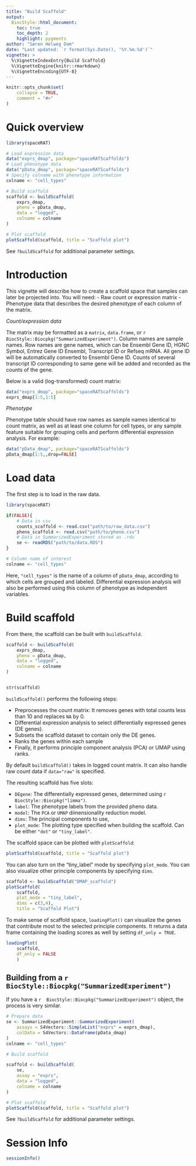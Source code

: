 ```yaml
---
title: "Build Scaffold"
output: 
  BiocStyle::html_document:
    toc: true
    toc_depth: 2
    highlight: pygments
author: "Søren Helweg Dam"
date: "Last updated: `r format(Sys.Date(), '%Y.%m.%d')`"
vignette: >
  %\VignetteIndexEntry{Build Scaffold}
  %\VignetteEngine{knitr::rmarkdown}
  %\VignetteEncoding{UTF-8}
---
```


```r
knitr::opts_chunk$set(
    collapse = TRUE,
    comment = "#>"
)
```

# Quick overview


```r
library(spaceRAT)

# Load expression data
data("exprs_dmap", package="spaceRATScaffolds")
# Load phenotype data
data("pData_dmap", package="spaceRATScaffolds")
# Specify colname with phenotype information
colname <- "cell_types"

# Build scaffold
scaffold <- buildScaffold(
    exprs_dmap, 
    pheno = pData_dmap,
    data = "logged",
    colname = colname
)

# Plot scaffold
plotScaffold(scaffold, title = "Scaffold plot")
```

See `?buildScaffold` for additional parameter settings.


# Introduction

This vignette will describe how to create a scaffold space
that samples can later be projected into.
You will need:
- Raw count or expression matrix 
- Phenotype data that describes the desired phenotype of each
column of the matrix.

*Count/expression data*

The matrix may be formatted as a `matrix`, `data.frame`,
or `r  BiocStyle::Biocpkg("SummarizedExperiment")`.
Column names are sample names. Row names are gene names,
which can be Ensembl Gene ID, HGNC Symbol, Entrez Gene ID Ensembl,
Transcript ID or Refseq mRNA. All gene ID will be automatically converted to
Ensembl Gene ID. Counts of several transcript ID corresponding to same gene
will be added and recorded as the counts of the gene.

Below is a valid (log-transformed) count matrix:
```r
data("exprs_dmap", package="spaceRATScaffolds")
exprs_dmap[1:5,1:5]
```


*Phenotype*

Phenotype table should have row names as sample names identical to count matrix,
as well as at least one column for cell types, or any sample feature
suitable for grouping cells and perform differential expression analysis.
For example:

```r
data("pData_dmap", package="spaceRATScaffolds")
pData_dmap[1:5,,drop=FALSE]
```


# Load data

The first step is to load in the raw data.

```r
library(spaceRAT)

if(FALSE){
    # Data in csv
    counts_scaffold <- read.csv("path/to/raw_data.csv")
    pheno_scaffold <- read.csv("path/to/pheno.csv")
    # Data in SummarizedExperiment stored as .rds
    se <- readRDS("path/to/data.RDS")
}

# Column name of interest
colname <- "cell_types"
```
Here, `"cell_types"` is the name of a column of `pData_dmap`,
according to which cells are grouped and labeled.
Differential expression analysis will also be performed using this
column of phenotype as independent variables. 

# Build scaffold

From there, the scaffold can be built with `buildScaffold`.

```r
scaffold <- buildScaffold(
    exprs_dmap,
    pheno = pData_dmap,
    data = "logged",
    colname = colname
)


str(scaffold)
```

`buildScaffold()` performs the following steps:

- Preprocesses the count matrix: It removes genes with total counts
less than 10 and replaces `NA` by 0.
- Differential expression analysis to select 
differentially expressed genes (DE genes).
- Subsets the scaffold dataset to contain only the DE genes.
- Ranks the genes within each sample
- Finally, it performs principle component analysis (PCA) or UMAP using ranks.

By default `buildScaffold()` takes in logged count matrix.
It can also handle raw count data if `data="raw"` is specified. 

The resulting scaffold has five slots:

- `DEgene`: The differentially expressed genes, determined using
`r  BiocStyle::Biocpkg("limma")`.
- `label`: The phenotype labels from the provided pheno data.
- `model`: The `PCA` or `UMAP` dimensionality reduction model.
- `dims`: The principal components to use,
- `plot_mode`: The plotting type specified when building the scaffold.
Can be either `"dot"` or `"tiny_label"`.


The scaffold space can be plotted with `plotScaffold`:

```r
plotScaffold(scaffold, title = "Scaffold plot")
```

You can also turn on the "tiny_label" mode by specifying `plot_mode`.
You can also visualize other principle components by specifying `dims`.  
```r
scaffold <- buildScaffold("DMAP_scaffold")
plotScaffold(
    scaffold,
    plot_mode = "tiny_label",
    dims = c(3,4),
    title = "Scaffold Plot")
```

To make sense of scaffold space, `loadingPlot()` can visualize the genes
that contribute most to the
selected principle components. It returns a data frame containing
the loading scores as well by setting `df_only = TRUE`.
```r
loadingPlot(
    scaffold,
    df_only = FALSE
    )
```


## Building from a `r  BiocStyle::Biocpkg("SummarizedExperiment")`

If you have a `r  BiocStyle::Biocpkg("SummarizedExperiment")` object,
the process is very similar.

```r
# Prepare data
se <- SummarizedExperiment::SummarizedExperiment(
    assays = S4Vectors::SimpleList("exprs" = exprs_dmap),
    colData = S4Vectors::DataFrame(pData_dmap)
)
colname <- "cell_types"

# Build scaffold

scaffold <- buildScaffold(
    se,
    assay = "exprs",
    data = "logged",
    colname = colname
)

# Plot scaffold
plotScaffold(scaffold, title = "Scaffold plot")
```

See `?buildScaffold` for additional parameter settings.

# Session Info

```r
sessionInfo()
```
